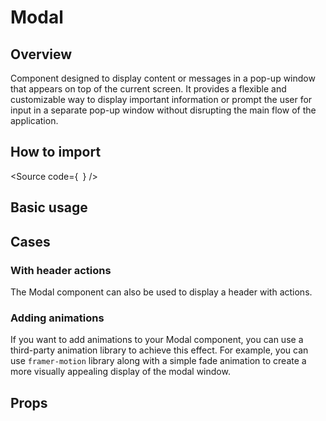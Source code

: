 

<Meta of={Stories} />

<H1>Modal</H1>

<H2>Overview</H2>

Component designed to display content or messages in a pop-up window that appears on top of the current screen.
It provides a flexible and customizable way to display important information or prompt the user for
input in a separate pop-up window without disrupting the main flow of the application.

<H2>How to import</H2>

<Source
  code={`
`}
/>

<H2>Basic usage</H2>

<Canvas of={Stories.Base} />

<H2>Cases</H2>

<H3>With header actions</H3>

The Modal component can also be used to display a header with actions.

<Canvas of={CaseStories.WithHeaderActions} />

<H3>Adding animations</H3>

If you want to add animations to your Modal component,
you can use a third-party animation library to achieve this effect.
For example, you can use `framer-motion` library along with a simple fade animation to create a more visually appealing display of the modal window.

<Canvas of={CaseStories.Animated} />

<H2>Props</H2>

<ArgTypes of={Stories} />
